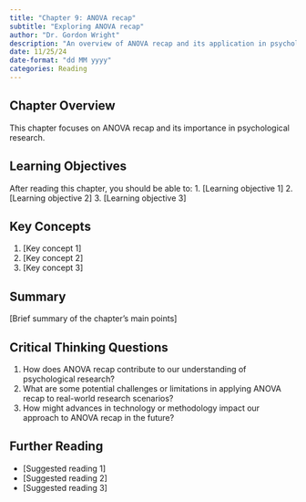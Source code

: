 ```yaml
---
title: "Chapter 9: ANOVA recap"
subtitle: "Exploring ANOVA recap"
author: "Dr. Gordon Wright"
description: "An overview of ANOVA recap and its application in psychological research"
date: 11/25/24
date-format: "dd MM yyyy"
categories: Reading
---
```

## Chapter Overview
This chapter focuses on ANOVA recap and its importance in psychological research.

## Learning Objectives
After reading this chapter, you should be able to:
1. [Learning objective 1]
2. [Learning objective 2]
3. [Learning objective 3]

## Key Concepts
1. [Key concept 1]
2. [Key concept 2]
3. [Key concept 3]

## Summary
[Brief summary of the chapter's main points]

## Critical Thinking Questions
1. How does ANOVA recap contribute to our understanding of psychological research?
2. What are some potential challenges or limitations in applying ANOVA recap to real-world research scenarios?
3. How might advances in technology or methodology impact our approach to ANOVA recap in the future?

## Further Reading
- [Suggested reading 1]
- [Suggested reading 2]
- [Suggested reading 3]
